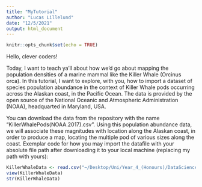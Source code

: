 ```yaml
---
title: "MyTutorial"
author: "Lucas Lillelund"
date: "12/5/2021"
output: html_document
---
```


```r
knitr::opts_chunk$set(echo = TRUE)
```

Hello, clever coders!

Today, I want to teach ya'll about how we'd go about mapping the population densities of a marine mammal like the Killer Whale (Orcinus orca). In this tutorial, I want to explore, with you, how to import a dataset of species population abundance in the context of Killer Whale pods occurring across the Alaskan coast, in the Pacific Ocean. The data is provided by the open source of the National Oceanic and Atmospheric Administration (NOAA), headquarted in Maryland, USA. 

You can download the data from the repository with the name "KillerWhalePods(NOAA.2017).csv". Using this population abundance data, we will associate these magnitudes with location along the Alaskan coast, in order to produce a map, locating the multiple pod of various sizes along the coast. Exemplar code for how you may import the datafile with your absolute file path after downloading it to your local machine (replacing my path with yours):

```r
KillerWhaleData <- read.csv("~/Desktop/Uni/Year_4_(Honours)/DataScience/CourseRepository_Lucas.Lillelund/CodingClub/MakeCC_Tutorial/KillerWhalePods(NOAA.2017).csv", sep = ";")
view(KillerWhaleData)
str(KillerWhaleData)
```


